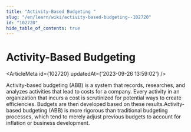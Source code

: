 ```yaml
---
title: "Activity-Based Budgeting "
slug: "/en/learn/wiki/activity-based-budgeting--102720"
id: "102720"
hide_table_of_contents: true
---
```



# Activity-Based Budgeting 

<ArticleMeta id={102720} updatedAt={'2023-09-26 13:59:02'} />
<div className='border-solid border-b border-t-0 my-4 border-[var(--ifm-color-gray-300)]' />

Activity-based budgeting (ABB) is a system that records, researches, and analyzes activities that lead to costs for a company. Every activity in an organization that incurs a cost is scrutinized for potential ways to create efficiencies. Budgets are then developed based on these results.Activity-based budgeting (ABB) is more rigorous than traditional budgeting processes, which tend to merely adjust previous budgets to account for inflation or business development.
